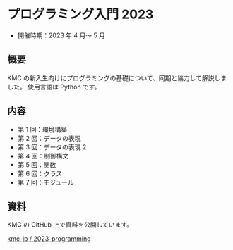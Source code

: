 # プログラミング入門 2023

- 開催時期：2023 年 4 月～ 5 月

## 概要

KMC の新入生向けにプログラミングの基礎について、同期と協力して解説しました。
使用言語は Python です。

## 内容

- 第 1 回：環境構築
- 第 2 回：データの表現
- 第 3 回：データの表現 2
- 第 4 回：制御構文
- 第 5 回：関数
- 第 6 回：クラス
- 第 7 回：モジュール

## 資料

KMC の GitHub 上で資料を公開しています。

[kmc-jp / 2023-programming](https://github.com/kmc-jp/2023-programming)
